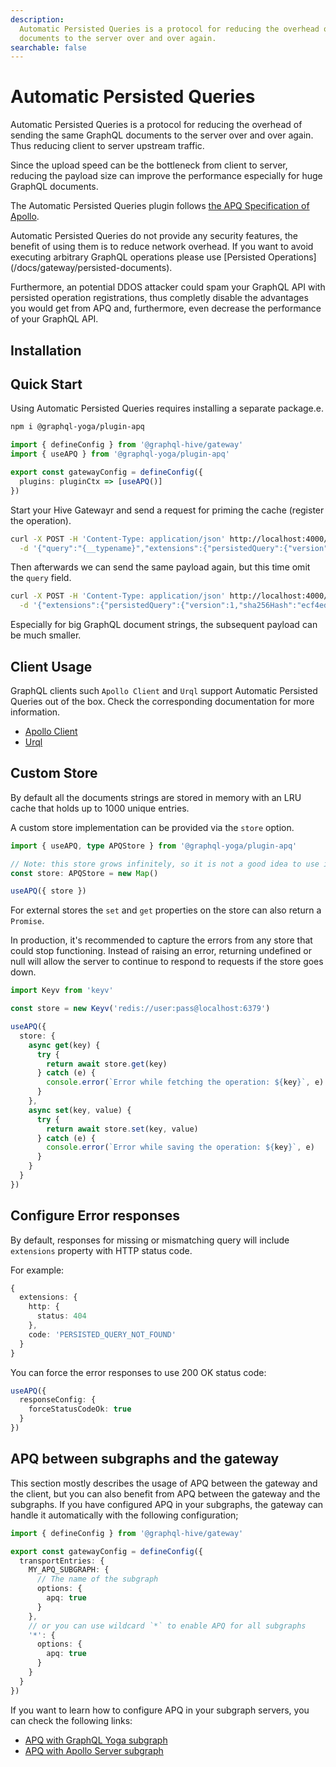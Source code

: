 ```yaml
---
description:
  Automatic Persisted Queries is a protocol for reducing the overhead of sending the same GraphQL
  documents to the server over and over again.
searchable: false
---
```



# Automatic Persisted Queries

Automatic Persisted Queries is a protocol for reducing the overhead of sending the same GraphQL
documents to the server over and over again. Thus reducing client to server upstream traffic.

Since the upload speed can be the bottleneck from client to server, reducing the payload size can
improve the performance especially for huge GraphQL documents.

The Automatic Persisted Queries plugin follows
[the APQ Specification of Apollo](https://github.com/apollographql/apollo-link-persisted-queries#apollo-engine).

<Callout>
  Automatic Persisted Queries do not provide any security features, the benefit
  of using them is to reduce network overhead. If you want to avoid executing
  arbitrary GraphQL operations please use [Persisted
  Operations](/docs/gateway/persisted-documents).

Furthermore, an potential DDOS attacker could spam your GraphQL API with persisted operation
registrations, thus completly disable the advantages you would get from APQ and, furthermore, even
decrease the performance of your GraphQL API.

</Callout>

## Installation

## Quick Start

Using Automatic Persisted Queries requires installing a separate package.e.

```sh npm2yarn
npm i @graphql-yoga/plugin-apq
```

```ts filename="Automatic Persisted Queries Gateway setup" {3, 13}
import { defineConfig } from '@graphql-hive/gateway'
import { useAPQ } from '@graphql-yoga/plugin-apq'

export const gatewayConfig = defineConfig({
  plugins: pluginCtx => [useAPQ()]
})
```

Start your Hive Gatewayr and send a request for priming the cache (register the operation).

```bash filename="Execute GraphQL Operation to prime the cache"
curl -X POST -H 'Content-Type: application/json' http://localhost:4000/graphql \
  -d '{"query":"{__typename}","extensions":{"persistedQuery":{"version":1,"sha256Hash":"ecf4edb46db40b5132295c0291d62fb65d6759a9eedfa4d5d612dd5ec54a6b38"}}}'
```

Then afterwards we can send the same payload again, but this time omit the `query` field.

```bash filename="Execute GraphQL Operation without query payload"
curl -X POST -H 'Content-Type: application/json' http://localhost:4000/graphql \
  -d '{"extensions":{"persistedQuery":{"version":1,"sha256Hash":"ecf4edb46db40b5132295c0291d62fb65d6759a9eedfa4d5d612dd5ec54a6b38"}}}'
```

Especially for big GraphQL document strings, the subsequent payload can be much smaller.

## Client Usage

GraphQL clients such `Apollo Client` and `Urql` support Automatic Persisted Queries out of the box.
Check the corresponding documentation for more information.

- [Apollo Client](https://www.apollographql.com/docs/apollo-server/performance/apq/#step-2-enable-automatic-persisted-queries)
- [Urql](https://formidable.com/open-source/urql/docs/advanced/persistence-and-uploads/)

## Custom Store

By default all the documents strings are stored in memory with an LRU cache that holds up to 1000
unique entries.

A custom store implementation can be provided via the `store` option.

```ts filename="Automatic Persisted Operations with a custom store" {16}
import { useAPQ, type APQStore } from '@graphql-yoga/plugin-apq'

// Note: this store grows infinitely, so it is not a good idea to use it in production.
const store: APQStore = new Map()

useAPQ({ store })
```

For external stores the `set` and `get` properties on the store can also return a `Promise`.

<Callout>
  In production, it's recommended to capture the errors from any store that could stop functioning.
  Instead of raising an error, returning undefined or null will allow the server to continue to
  respond to requests if the store goes down.

```ts filename="Automatic Persisted Operations with a redis store" {16}
import Keyv from 'keyv'

const store = new Keyv('redis://user:pass@localhost:6379')

useAPQ({
  store: {
    async get(key) {
      try {
        return await store.get(key)
      } catch (e) {
        console.error(`Error while fetching the operation: ${key}`, e)
      }
    },
    async set(key, value) {
      try {
        return await store.set(key, value)
      } catch (e) {
        console.error(`Error while saving the operation: ${key}`, e)
      }
    }
  }
})
```

</Callout>

## Configure Error responses

By default, responses for missing or mismatching query will include `extensions` property with HTTP
status code.

For example:

```ts {4}
{
  extensions: {
    http: {
      status: 404
    },
    code: 'PERSISTED_QUERY_NOT_FOUND'
  }
}
```

You can force the error responses to use 200 OK status code:

```ts filename="Automatic Persisted Operations with a custom store" {18-20}
useAPQ({
  responseConfig: {
    forceStatusCodeOk: true
  }
})
```

## APQ between subgraphs and the gateway

This section mostly describes the usage of APQ between the gateway and the client, but you can also
benefit from APQ between the gateway and the subgraphs. If you have configured APQ in your
subgraphs, the gateway can handle it automatically with the following configuration;

```ts filename="Automatic Persisted Operations with a custom store"
import { defineConfig } from '@graphql-hive/gateway'

export const gatewayConfig = defineConfig({
  transportEntries: {
    MY_APQ_SUBGRAPH: {
      // The name of the subgraph
      options: {
        apq: true
      }
    },
    // or you can use wildcard `*` to enable APQ for all subgraphs
    '*': {
      options: {
        apq: true
      }
    }
  }
})
```

<Callout>

If you want to learn how to configure APQ in your subgraph servers, you can check the following
links:

- [APQ with GraphQL Yoga subgraph](https://the-guild.dev/graphql/yoga-server/docs/features/automatic-persisted-queries)
- [APQ with Apollo Server subgraph](https://www.apollographql.com/docs/apollo-server/v2/performance/apq)

</Callout>
